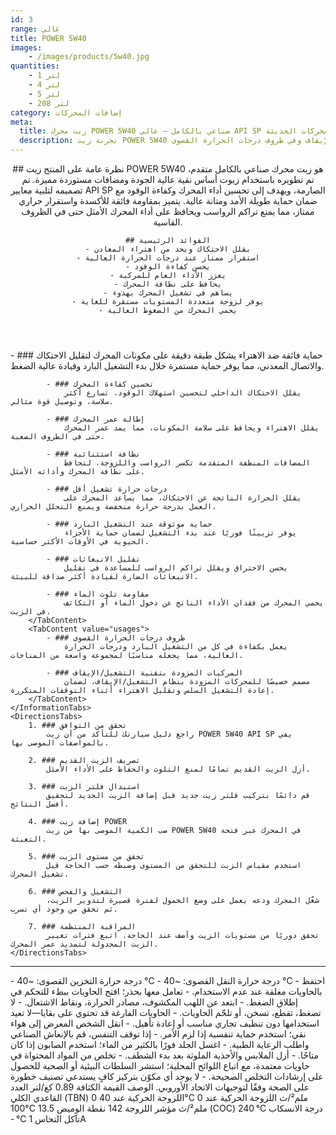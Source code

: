 ```yaml
---
id: 3
range: غالي
title: POWER 5W40
images:
    - /images/products/5w40.jpg
quantities:
    - 1 لتر
    - 4 لتر
    - 5 لتر
    - 208 لتر
category: إضافات المحركات
meta:
  title: زيت محرك POWER 5W40 صناعي بالكامل – غالي API SP للمحركات الحديثة
  description: تجربة زيت POWER 5W40 عالي الأداء، صناعي بالكامل وغالي، مصمم لتحسين كفاءة الوقود وحماية المحرك وأداء موثوق عند التشغيل البارد. مثالي للمركبات المزودة بتقنية التشغيل/الإيقاف وفي ظروف درجات الحرارة القصوى.
---
```


<Header>
    ## نظرة عامة على المنتج
    زيت POWER 5W40 هو زيت محرك صناعي بالكامل متقدم، تم تطويره باستخدام زيوت أساس نقية عالية الجودة ومضافات مستوردة مميزة. تم تصميمه لتلبية معايير API SP الصارمة، ويهدف إلى تحسين أداء المحرك وكفاءة الوقود مع ضمان حماية طويلة الأمد ومتانة عالية. يتميز بمقاومة فائقة للأكسدة واستقرار حراري ممتاز، مما يمنع تراكم الرواسب ويحافظ على أداء المحرك الأمثل حتى في الظروف القاسية.

    ## الفوائد الرئيسية
    - يقلل الاحتكاك ويحد من اهتراء المعادن
    - استقرار ممتاز عند درجات الحرارة العالية
    - يحسن كفاءة الوقود
    - يعزز الأداء العام للمركبة
    - يحافظ على نظافة المحرك
    - يساهم في تشغيل المحرك بهدوء
    - يوفر لزوجة متعددة المستويات مستقرة للغاية
    - يحمي المحرك من الضغوط العالية
</Header>

<Section>
    <InformationTabs>
        <TabContent value="core">
            - ### حماية فائقة ضد الاهتراء
                يشكل طبقة دقيقة على مكونات المحرك لتقليل الاحتكاك والاتصال المعدني، مما يوفر حماية مستمرة خلال بدء التشغيل البارد وقيادة عالية الضغط.

            - ### تحسين كفاءة المحرك
                يقلل الاحتكاك الداخلي لتحسين استهلاك الوقود، تسارع أكثر سلاسة، وتوصيل قوة مثالي.

            - ### إطالة عمر المحرك
                يقلل الاهتراء ويحافظ على سلامة المكونات، مما يمد عمر المحرك حتى في الظروف الصعبة.
    
            - ### نظافة استثنائية
                المضافات المنظفة المتقدمة تكسر الرواسب واللزوجة، لتحافظ على نظافة المحرك وأدائه الأمثل.
    
            - ### درجات حرارة تشغيل أقل
                يقلل الحرارة الناتجة عن الاحتكاك، مما يساعد المحرك على العمل بدرجة حرارة منخفضة ويمنع التحلل الحراري.
    
            - ### حماية موثوقة عند التشغيل البارد
                يوفر تزييتًا فوريًا عند بدء التشغيل لضمان حماية الأجزاء الحيوية في الأوقات الأكثر حساسية. 
    
            - ### تقليل الانبعاثات
                يحسن الاحتراق ويقلل تراكم الرواسب للمساعدة في تقليل الانبعاثات الضارة لقيادة أكثر صداقة للبيئة.
    
            - ### مقاومة تلوث الماء
                يحمي المحرك من فقدان الأداء الناتج عن دخول الماء أو التكاثف في الزيت.
        </TabContent>
        <TabContent value="usages">
            - ### ظروف درجات الحرارة القصوى
                يعمل بكفاءة في كل من التشغيل البارد ودرجات الحرارة العالية، مما يجعله مناسبًا لمجموعة واسعة من المناخات.

            - ### المركبات المزودة بتقنية التشغيل/الإيقاف
                مصمم خصيصًا للمحركات المزودة بنظام التشغيل/الإيقاف، لضمان إعادة التشغيل السلس وتقليل الاهتراء أثناء التوقفات المتكررة.
        </TabContent>
    </InformationTabs>
    <DirectionsTabs>
        1. ### تحقق من التوافق
            راجع دليل سيارتك للتأكد من أن زيت POWER 5W40 API SP يفي بالمواصفات الموصى بها.
   
        2. ### تصريف الزيت القديم
            أزل الزيت القديم تمامًا لمنع التلوث والحفاظ على الأداء الأمثل.
   
        3. ### استبدال فلتر الزيت
            قم دائمًا بتركيب فلتر زيت جديد قبل إضافة الزيت الجديد لتحقيق أفضل النتائج.
   
        4. ### إضافة زيت POWER
            صب الكمية الموصى بها من زيت POWER 5W40 في المحرك عبر فتحة التعبئة.
   
        5. ### تحقق من مستوى الزيت
            استخدم مقياس الزيت للتحقق من المستوى وضبطه حسب الحاجة قبل تشغيل المحرك.
   
        6. ### التشغيل والفحص
            شغّل المحرك ودعه يعمل على وضع الخمول لفترة قصيرة لتدوير الزيت، ثم تحقق من وجود أي تسرب.
   
        7. ### المراقبة المنتظمة
            تحقق دوريًا من مستويات الزيت وأضف عند الحاجة. اتبع فترات تغيير الزيت المجدولة لتمديد عمر المحرك.
    </DirectionsTabs>
</Section>

***

<Section>
    <SafetyTabs>
        <TabContent value="handling">
            - درجة حرارة التخزين القصوى: ~40 °C
            - درجة حرارة النقل القصوى: ~40 °C
            - احتفظ بالحاويات مغلقة عند عدم الاستخدام.
            - تعامل معها بحذر؛ افتح الحاويات ببطء للتحكم في إطلاق الضغط.
            - ابتعد عن اللهب المكشوف، مصادر الحرارة، ونقاط الاشتعال.
            - لا تضغط، تقطع، تسخن، أو تلحّم الحاويات.
            - الحاويات الفارغة قد تحتوي على بقايا—لا تعيد استخدامها دون تنظيف تجاري مناسب أو إعادة تأهيل.
        </TabContent>
        <TabContent value="first-aid">
            - انقل الشخص المعرض إلى هواء نقي؛ استخدم حماية تنفسية إذا لزم الأمر.
            - إذا توقف التنفس، قم بالإنعاش الصناعي واطلب الرعاية الطبية.
            - اغسل الجلد فورًا بالكثير من الماء؛ استخدم الصابون إذا كان متاحًا.
            - أزل الملابس والأحذية الملوثة بعد بدء الشطف.
        </TabContent>
        <TabContent value="disposal">
            - تخلص من المواد المحتواة في حاويات معتمدة، مع اتباع اللوائح المحلية؛ استشر السلطات البيئية أو الصحية للحصول على إرشادات التخلص الصحيحة.
        </TabContent>
        <TabContent value="hazardous">
            - لا يوجد أي مكوّن بتركيز كافٍ يستدعي تصنيف خطورة على الصحة وفقًا لتوجيهات الاتحاد الأوروبي.
        </TabContent>
    </SafetyTabs>
  
   <Table>
  <TableHeader>
    <TableRow>
      <TableHead>الوصف</TableHead>
      <TableHead>القيمة</TableHead>
    </TableRow>
  </TableHeader>
  <TableBody>
    <TableRow>
      <TableCell>الكثافة</TableCell>
      <TableCell>0.89 كغ/لتر</TableCell>
    </TableRow>
    <TableRow>
      <TableCell>العدد القاعدي الكلي (TBN)</TableCell>
      <TableCell>0</TableCell>
    </TableRow>
    <TableRow>
      <TableCell>اللزوجة الحركية عند 40°C</TableCell>
      <TableCell>0 ملم²/ث</TableCell>
    </TableRow>
    <TableRow>
      <TableCell>اللزوجة الحركية عند 100°C</TableCell>
      <TableCell>13.5 ملم²/ث</TableCell>
    </TableRow>
    <TableRow>
      <TableCell>مؤشر اللزوجة</TableCell>
      <TableCell>142</TableCell>
    </TableRow>
    <TableRow>
      <TableCell>نقطة الوميض (COC)</TableCell>
      <TableCell>240 °C</TableCell>
    </TableRow>
    <TableRow>
      <TableCell>درجة الانسكاب</TableCell>
      <TableCell>- °C</TableCell>
    </TableRow>
    <TableRow>
      <TableCell>تآكل النحاس</TableCell>
      <TableCell>1A</TableCell>
    </TableRow>
  </TableBody>
</Table>
</Section>
